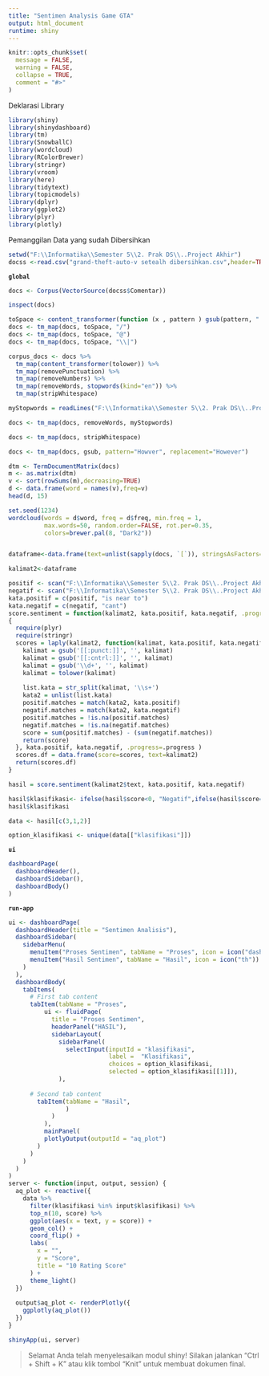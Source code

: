 ---
title: "Sentimen Analysis Game GTA"
output: html_document
runtime: shiny
---

```{r, include = FALSE}
knitr::opts_chunk$set(
  message = FALSE, 
  warning = FALSE,
  collapse = TRUE,
  comment = "#>"
)
```

Deklarasi Library

```{r}
library(shiny)
library(shinydashboard)
library(tm)
library(SnowballC)
library(wordcloud)
library(RColorBrewer)
library(stringr)
library(vroom)
library(here)
library(tidytext)
library(topicmodels)
library(dplyr)
library(ggplot2)
library(plyr)
library(plotly)
```

Pemanggilan Data yang sudah Dibersihkan

```{r}
setwd("F:\\Informatika\\Semester 5\\2. Prak DS\\..Project Akhir")
docss <-read.csv("grand-theft-auto-v setealh dibersihkan.csv",header=TRUE)
```

**`global`**

```{r global}
docs <- Corpus(VectorSource(docss$Comentar))

inspect(docs)

toSpace <- content_transformer(function (x , pattern ) gsub(pattern, " ", x))
docs <- tm_map(docs, toSpace, "/")
docs <- tm_map(docs, toSpace, "@")
docs <- tm_map(docs, toSpace, "\\|")

corpus_docs <- docs %>%
  tm_map(content_transformer(tolower)) %>% 
  tm_map(removePunctuation) %>%
  tm_map(removeNumbers) %>%
  tm_map(removeWords, stopwords(kind="en")) %>%
  tm_map(stripWhitespace)

myStopwords = readLines("F:\\Informatika\\Semester 5\\2. Prak DS\\..Project Akhir\\stopword_en.csv")

docs <- tm_map(docs, removeWords, myStopwords)

docs <- tm_map(docs, stripWhitespace)

docs <- tm_map(docs, gsub, pattern="Howver", replacement="However")

dtm <- TermDocumentMatrix(docs)
m <- as.matrix(dtm)
v <- sort(rowSums(m),decreasing=TRUE)
d <- data.frame(word = names(v),freq=v)
head(d, 15)

set.seed(1234)
wordcloud(words = d$word, freq = d$freq, min.freq = 1,
          max.words=50, random.order=FALSE, rot.per=0.35, 
          colors=brewer.pal(8, "Dark2"))


dataframe<-data.frame(text=unlist(sapply(docs, `[`)), stringsAsFactors=F)

kalimat2<-dataframe

positif <- scan("F:\\Informatika\\Semester 5\\2. Prak DS\\..Project Akhir\\positive-words.txt",what="character",comment.char=";")
negatif <- scan("F:\\Informatika\\Semester 5\\2. Prak DS\\..Project Akhir\\negative-words.txt",what="character",comment.char=";")
kata.positif = c(positif, "is near to")
kata.negatif = c(negatif, "cant")
score.sentiment = function(kalimat2, kata.positif, kata.negatif, .progress='none')
{
  require(plyr)
  require(stringr)
  scores = laply(kalimat2, function(kalimat, kata.positif, kata.negatif) {
    kalimat = gsub('[[:punct:]]', '', kalimat)
    kalimat = gsub('[[:cntrl:]]', '', kalimat)
    kalimat = gsub('\\d+', '', kalimat)
    kalimat = tolower(kalimat)
    
    list.kata = str_split(kalimat, '\\s+')
    kata2 = unlist(list.kata)
    positif.matches = match(kata2, kata.positif)
    negatif.matches = match(kata2, kata.negatif)
    positif.matches = !is.na(positif.matches)
    negatif.matches = !is.na(negatif.matches)
    score = sum(positif.matches) - (sum(negatif.matches))
    return(score)
  }, kata.positif, kata.negatif, .progress=.progress )
  scores.df = data.frame(score=scores, text=kalimat2)
  return(scores.df)
}

hasil = score.sentiment(kalimat2$text, kata.positif, kata.negatif)

hasil$klasifikasi<- ifelse(hasil$score<0, "Negatif",ifelse(hasil$score==0,"Netral","Positif"))
hasil$klasifikasi

data <- hasil[c(3,1,2)]

option_klasifikasi <- unique(data[["klasifikasi"]])

```

**`ui`**

```{r ui}

dashboardPage(
  dashboardHeader(),
  dashboardSidebar(),
  dashboardBody()
)

```

**`run-app`**

```{r run-app}

ui <- dashboardPage(
  dashboardHeader(title = "Sentimen Analisis"),
  dashboardSidebar(
    sidebarMenu(
      menuItem("Proses Sentimen", tabName = "Proses", icon = icon("dashboard")),
      menuItem("Hasil Sentimen", tabName = "Hasil", icon = icon("th"))
    )
  ),
  dashboardBody(
    tabItems(
      # First tab content
      tabItem(tabName = "Proses",
          ui <- fluidPage(
            title = "Proses Sentimen",
            headerPanel("HASIL"),
            sidebarLayout(
              sidebarPanel(
                selectInput(inputId = "klasifikasi",
                            label =  "Klasifikasi",
                            choices = option_klasifikasi,
                            selected = option_klasifikasi[[1]]),
              ),
      
      # Second tab content
        tabItem(tabName = "Hasil",
                )
            )
          ),
          mainPanel(
          plotlyOutput(outputId = "aq_plot")
        )
      )
    )   
  )
)
server <- function(input, output, session) {
  aq_plot <- reactive({
    data %>%
      filter(klasifikasi %in% input$klasifikasi) %>% 
      top_n(10, score) %>% 
      ggplot(aes(x = text, y = score)) +
      geom_col() +
      coord_flip() +
      labs(
        x = "",
        y = "Score",
        title = "10 Rating Score"
      ) +
      theme_light()
  })
  
  output$aq_plot <- renderPlotly({
    ggplotly(aq_plot())
  })
}

shinyApp(ui, server)
```

> Selamat Anda telah menyelesaikan modul shiny! Silakan jalankan "Ctrl + Shift + K" atau klik tombol "Knit" untuk membuat dokumen final.

